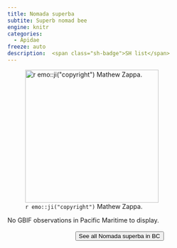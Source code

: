 ```yaml
---
title: Nomada superba
subtite: Superb nomad bee
engine: knitr
categories:
  - Apidae
freeze: auto
description:  <span class="sh-badge">SH list</span>
---
```

![`r emo::ji("copyright")` Mathew Zappa.](https://inaturalist-open-data.s3.amazonaws.com/photos/7630012/large.jpg){height=300}



No GBIF observations in Pacific Maritime to display.
<br><br>
<center>


<a href="https://inaturalist.ca/observations?place_id=any&subview=map&taxon_id=1426381"><button type="button" class="btn btn-secondary">See all Nomada superba in BC <i class="fa-solid fa-arrow-up-right-from-square"></i> </button></a>
</center>
